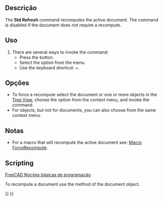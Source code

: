<languages/>

{{Docnav
|[[Std_DuplicateSelection|DuplicateSelection]]
|[[Std_BoxSelection|BoxSelection]]
|[[Std_Edit_Menu|Std Edit Menu]]
|IconL=Std_DuplicateSelection.svg
|IconR=Std_BoxSelection.svg
|IconC=Freecad.svg
}}

{{GuiCommand
|Name=Std Refresh
|MenuLocation=Edit → Recompute
|Workbenches=All
|Shortcut={{KEY|Ctrl}}+{{KEY|R}}
}}

<span id="Description"></span>
==Descrição==

The '''Std Refresh''' command recomputes the active document. The command is disabled if the document does not require a recompute.

<span id="Usage"></span>
==Uso==

# There are several ways to invoke the command:
#* Press the {{Button|[[Image:Std_Refresh.svg|16px]] [[Std_Refresh|Recompute]]}} button.
#* Select the {{MenuCommand|Edit → [[Image:Std_Refresh.svg|16px]] Recompute}} option from the menu.
#* Use the keyboard shortcut: {{KEY|Ctrl}}+{{KEY|R}}.

<span id="Options"></span>
==Opções==

* To force a recompute select the document or one or more objects in the [[Tree_View|Tree View]], choose the {{MenuCommand|[[Image:Std_MarkToRecompute.svg|16px]] Mark to Recompute}} option from the context menu, and invoke the command.
* For objects, but not for documents, you can also choose {{MenuCommand|[[Image:Std_Refresh.svg|16px]] Recompute Object}} from the same context menu.

<span id="Notes"></span>
==Notas==

* For a macro that will recompute the active document see: [[Macro_ForceRecompute|Macro ForceRecompute]].

==Scripting==

<div class="mw-translate-fuzzy">
{{Emphasis|Veja também:}} [[FreeCAD_Scripting_Basics/pt-br|FreeCAD Noções básicas de programação]].
</div>

To recompute a document use the {{incode|recompute}} method of the document object.

{{Code|code=
import FreeCAD

doc = FreeCAD.newDocument()
doc.recompute()
}}


{{Docnav
|[[Std_DuplicateSelection|DuplicateSelection]]
|[[Std_BoxSelection|BoxSelection]]
|[[Std_Edit_Menu|Std Edit Menu]]
|IconL=Std_DuplicateSelection.svg
|IconR=Std_BoxSelection.svg
|IconC=Freecad.svg
}}

{{Std_Base_navi{{#translation:}}}}
{{Userdocnavi{{#translation:}}}}